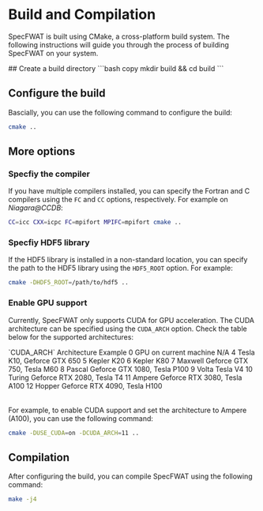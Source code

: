 # Build and Compilation

SpecFWAT is built using CMake, a cross-platform build system. The following instructions will guide you through the process of building SpecFWAT on your system.

<Steps>
  ## Create a build directory
  ```bash copy
  mkdir build && cd build
  ```

  ## Configure the build
  Bascially, you can use the following command to configure the build:
  ```bash copy
  cmake ..
  ```
</Steps>


## More options

### Specfiy the compiler

If you have multiple compilers installed, you can specify the Fortran and C compilers using the `FC` and `CC` options, respectively. For example on *Niagara@CCDB*:

```bash copy
CC=icc CXX=icpc FC=mpifort MPIFC=mpifort cmake ..
```

### Specfiy HDF5 library

If the HDF5 library is installed in a non-standard location, you can specify the path to the HDF5 library using the `HDF5_ROOT` option. For example:

```bash copy
cmake -DHDF5_ROOT=/path/to/hdf5 ..
```

### Enable GPU support

Currently, SpecFWAT only supports CUDA for GPU acceleration. The CUDA architecture can be specified using the `CUDA_ARCH` option. Check the table below for the supported architectures:

<Table>
  <thead>
    <Table.Tr>
      <Table.Th>`CUDA_ARCH`</Table.Th>
      <Table.Th>Architecture</Table.Th>
      <Table.Th>Example</Table.Th>
    </Table.Tr>
  </thead>
  <tbody>
    <Table.Tr>
      <Table.Td>0</Table.Td>
      <Table.Td>GPU on current machine</Table.Td>
      <Table.Td>N/A</Table.Td>
    </Table.Tr>
    <Table.Tr>
      <Table.Td>4</Table.Td>
      <Table.Td>Tesla</Table.Td>
      <Table.Td>K10, Geforce GTX 650</Table.Td>
    </Table.Tr>
    <Table.Tr>
      <Table.Td>5</Table.Td>
      <Table.Td>Kepler</Table.Td>
      <Table.Td>K20</Table.Td>
    </Table.Tr>
    <Table.Tr>
      <Table.Td>6</Table.Td>
      <Table.Td>Kepler</Table.Td>
      <Table.Td>K80</Table.Td>
    </Table.Tr>
    <Table.Tr>
      <Table.Td>7</Table.Td>
      <Table.Td>Maxwell</Table.Td>
      <Table.Td>Geforce GTX 750, Tesla M60</Table.Td>
    </Table.Tr>
    <Table.Tr>
      <Table.Td>8</Table.Td>
      <Table.Td>Pascal</Table.Td>
      <Table.Td>Geforce GTX 1080, Tesla P100</Table.Td>
    </Table.Tr>
    <Table.Tr>
      <Table.Td>9</Table.Td>
      <Table.Td>Volta</Table.Td>
      <Table.Td>Tesla V4</Table.Td>
    </Table.Tr>
    <Table.Tr>
      <Table.Td>10</Table.Td>
      <Table.Td>Turing</Table.Td>
      <Table.Td>Geforce RTX 2080, Tesla T4</Table.Td>
    </Table.Tr>
    <Table.Tr>
      <Table.Td>11</Table.Td>
      <Table.Td>Ampere</Table.Td>
      <Table.Td>Geforce RTX 3080, Tesla A100</Table.Td>
    </Table.Tr>
    <Table.Tr>
      <Table.Td>12</Table.Td>
      <Table.Td>Hopper</Table.Td>
      <Table.Td>Geforce RTX 4090, Tesla H100</Table.Td>
    </Table.Tr>
  </tbody>
</Table>

For example, to enable CUDA support and set the architecture to Ampere (A100), you can use the following command:

```bash copy
cmake -DUSE_CUDA=on -DCUDA_ARCH=11 ..
```

## Compilation
After configuring the build, you can compile SpecFWAT using the following command:

```bash copy
make -j4
```